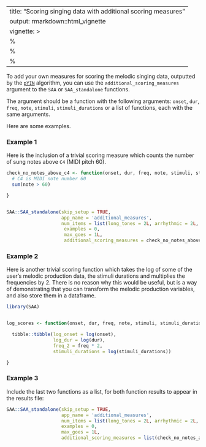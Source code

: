 
---
title: "Scoring singing data with additional scoring measures"
output: rmarkdown::html_vignette
vignette: >
  %\VignetteIndexEntry{Scoring singing data with additional scoring measures}
  %\VignetteEngine{knitr::rmarkdown}
  %\VignetteEncoding{UTF-8}
---

To add your own measures for scoring the melodic singing data, outputted by the [`pYIN`](https://code.soundsoftware.ac.uk/projects/pyin) algorithm, you can use the `additional_scoring_measures` argument to the `SAA` or `SAA_standalone` functions. 


The argument should be a function with the following arguments: `onset`, `dur`, `freq`, `note`, `stimuli`, `stimuli_durations` or a list of functions, each with the same arguments.

Here are some examples.

### Example 1

Here is the inclusion of a trivial scoring measure which counts the number of sung notes above `C4` (MIDI pitch 60).

```r

check_no_notes_above_c4 <- function(onset, dur, freq, note, stimuli, stimuli_durations) {
  # C4 is MIDI note number 60
  sum(note > 60)

}


SAA::SAA_standalone(skip_setup = TRUE,
                    app_name = 'additional_measures',
                    num_items = list(long_tones = 2L, arrhythmic = 2L, rhythmic = 2L),
                     examples = 0,
                     max_goes = 1L,
                     additional_scoring_measures = check_no_notes_above_c4)

```

### Example 2

Here is another trivial scoring function which takes the log of some of the user's melodic production data, the stimuli durations and multiplies the frequencies by 2. There is no reason why this would be useful, but is a way of demonstrating that you can transform the melodic production variables, and also store them in a dataframe.

```r

library(SAA)


log_scores <- function(onset, dur, freq, note, stimuli, stimuli_durations) {

  tibble::tibble(log_onset = log(onset),
                 log_dur = log(dur),
                 freq_2 = freq * 2,
                 stimuli_durations = log(stimuli_durations))

}


```



### Example 3

Include the last two functions as a list, for both function results to appear in the results file:

```r

SAA::SAA_standalone(skip_setup = TRUE,
                    app_name = 'additional_measures',
                    num_items = list(long_tones = 2L, arrhythmic = 2L, rhythmic = 2L),
                    examples = 0,
                    max_goes = 1L,
                    additional_scoring_measures = list(check_no_notes_above_c4, log_scores))


```
